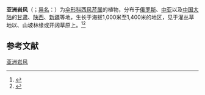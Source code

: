 {{NoteTA|G1=LS}}
{{Speciesbox
| genus = Seseli
| species = sibiricum
| authority = (L.) Garcke
| synonyms = * ''Athamanta sibirica'' <small>L.</small>
* ''Balinotella libanotis'' subsp. ''sibirica'' <small>(L.) Soják</small>
* ''Libanotis elata'' <small>K.Koch ex Boiss.</small>
* ''Libanotis sibirica'' <small>(L.) C.A.Mey.</small>
* ''Seseli libanotis'' subsp. ''sibiricum'' <small>(L.) Thell.</small>
* ''Seseli libanotis'' var. ''sibiricum'' <small>(L.) DC.</small>
| synonyms_ref = <ref name="Kew" /><ref name="中国植物志" />
}}

'''亚洲岩风'''（{{lang-xm|Seseli sibiricum}}；[[异名|异名]]：{{sname|''Libanotis sibirica''}}）为[[伞形科|伞形科]][[西风芹属|西风芹属]]的植物，分布于[[俄罗斯|俄罗斯]]、[[中亚|中亚]]以及[[中国大陆|中国大陆]]的[[甘肃|甘肃]]、[[陕西|陕西]]、[[新疆|新疆]]等地，生长于海拔1,000米至1,400米的地区，见于灌丛草地以、山坡林缘或开阔草原上。<ref name="Kew">{{Cite web|title=''Seseli sibiricum'' (L.) Garcke|url=http://powo.science.kew.org/taxon/urn:lsid:ipni.org:names:848718-1|access-date=2021-08-26|work=Plants of the World Online|publisher=Kew Science|archive-date=2022-01-16|archive-url=https://web.archive.org/web/20220116213846/https://powo.science.kew.org/taxon/urn:lsid:ipni.org:names:848718-1|dead-url=no}}</ref><ref name="中国植物志">{{Cite web|title=亚洲岩风 ''Libanotis sibirica''（中国植物志）|url=http://www.iplant.cn/info/%E4%BA%9A%E6%B4%B2%E5%B2%A9%E9%A3%8E?t=z|access-date=2021-08-26|work=iPlant 植物智——植物物种信息系统|publisher=中国科学院植物研究所系统与进化植物学国家重点实验室|archive-date=2021-08-26|archive-url=https://web.archive.org/web/20210826130400/http://www.iplant.cn/info/%E4%BA%9A%E6%B4%B2%E5%B2%A9%E9%A3%8E?t=z|dead-url=no}}</ref>

== 参考文献 ==
{{Reflist}}

{{Taxonbar|from1=Q104852054|from2=Q10882632}}

[[Category:西风芹属|亚洲岩风]]

{{Apiales-stub}}